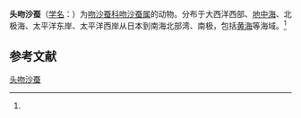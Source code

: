 {{Speciesbox
| name = 头吻沙蚕
| status = 
| status_system = 
| image = Glycera capitata by Oersted.png
| genus = Glycera
| species = capitata
| authority = (Oersted, 1843)<ref name='id10484'>{{cite web| url =http://www.bioinfo.cn/db05/BjdwSpecies.php?action=view&id=10484| title =头吻沙蚕| work =《中国动物物种编目数据库》| publisher =中国科学院微生物研究所| author =中国科学院动物研究所| accessdate =2009-04-16| deadurl =yes| archiveurl =https://web.archive.org/web/20160305055520/http://www.bioinfo.cn/db05/BjdwSpecies.php?action=view&id=10484| archivedate =2016-03-05}}</ref>
}}

'''头吻沙蚕'''（[[学名|学名]]：{{lang|la|''Glycera capitata''}}）为[[吻沙蚕科|吻沙蚕科]][[吻沙蚕属|吻沙蚕属]]的动物。分布于大西洋西部、[[地中海|地中海]]、北极海、太平洋东岸、太平洋西岸从日本到南海北部湾、南极，包括[[黄海|黄海]]等海域。<ref name='id10484'/>

== 参考文献 ==
{{reflist}}

{{Wikispecies|Glycera capitata}}
{{Taxonbar|from=Q2748309}}

[[Category:吻沙蚕属|头吻沙蚕]]


{{环节动物小作品}}